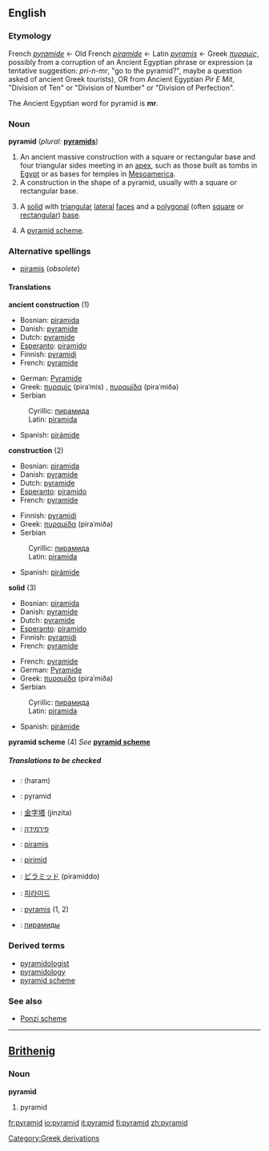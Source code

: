 {{wikipedia}}
==English==

===Etymology===
{{rfc}}
French ''[[pyramide]]'' ← Old French ''[[piramide]]'' ← Latin ''[[pyramis]]'' ← Greek ''[[πυραμίς]]'', possibly from a corruption of an Ancient Egyptian phrase or expression (a tentative suggestion: ''pri-n-mr'', "go to the pyramid?", maybe a question asked of ancient Greek tourists), OR from Ancient Egyptian ''Pir E Mit'', "Division of Ten" or "Division of Number" or "Division of Perfection".

The Ancient Egyptian word for pyramid is '''mr'''.

===Noun===
'''pyramid''' (''plural:'' '''[[pyramids]]''')
#An ancient massive construction with a square or rectangular base and four triangular sides meeting in an [[apex]], such as those built as tombs in [[Egypt]] or as bases for temples in [[Mesoamerica]].
#A construction in the shape of a pyramid, usually with a square or rectangular base.
#{{geometry}} A [[solid]] with [[triangular]] [[lateral]] [[face]]s and a [[polygonal]] (often [[square]] or [[rectangular]]) [[base]].
#A [[pyramid scheme]].
{{seeCites}}

===Alternative spellings===
*[[piramis]] (''obsolete'')

====Translations====
'''ancient construction''' (1)
{{top}}
*Bosnian: [[piramida]] {{f}}
*Danish: [[pyramide]] {{c}}
*Dutch: [[pyramide]] {{f}}
*[[Esperanto]]: [[piramido]]
*Finnish: [[pyramidi]]
*French: [[pyramide]] {{f}}
{{mid}}
*German: [[Pyramide]]
*Greek: [[πυραμίς]] (piraˈmis) {{f}}, [[πυραμίδα]] (piraˈmiða) {{f}}
*Serbian
:Cyrillic: [[пирамида]] {{f}}
:Latin: [[piramida]] {{f}}
*Spanish: [[pirámide]]
{{bottom}}

'''construction''' (2)
{{top}}
*Bosnian: [[piramida]] {{f}}
*Danish: [[pyramide]] {{c}}
*Dutch: [[pyramide]] {{f}}
*[[Esperanto]]: [[piramido]]
*French: [[pyramide]] {{f}}
{{mid}}
*Finnish: [[pyramidi]]
*Greek: [[πυραμίδα]] (piraˈmiða) {{f}}
*Serbian
:Cyrillic: [[пирамида]] {{f}}
:Latin: [[piramida]] {{f}}
*Spanish: [[pirámide]]
{{bottom}}

'''solid''' (3)
{{top}}
*Bosnian: [[piramida]] {{f}}
*Danish: [[pyramide]] {{c}}
*Dutch: [[pyramide]] {{f}}
*[[Esperanto]]: [[piramido]]
*Finnish: [[pyramidi]]
*French: [[pyramide]] {{f}}
{{mid}}
*French: [[pyramide]] {{f}}
*German: [[Pyramide]]
*Greek: [[πυραμίδα]] (piraˈmiða) {{f}}
*Serbian
:Cyrillic: [[пирамида]] {{f}}
:Latin: [[piramida]] {{f}}
*Spanish: [[pirámide]]
{{bottom}}

'''pyramid scheme''' (4)
''See'' '''[[pyramid scheme]]'''

=====Translations to be checked=====
<!--Remove this section once all of the translations below have been moved into the tables above.-->
{{checktrans}}
*{{ttbc|Arabic}}: {{ARchar|[[هرم]]}} (haram)
*{{ttbc|Brithenig}}: pyramid {{f}}
*{{ttbc|Chinese}}: [[金字塔]] (jinzita)
*{{ttbc|Hebrew}}: [[פירמידה]] {{f}}
*{{ttbc|Hungarian}}: [[piramis]]
*{{ttbc|Irish}}: [[pirimid]]
*{{ttbc|Japanese}}: [[ピラミッド]] (piramiddo)
*{{ttbc|Korean}}: [[피라미드]]
*{{ttbc|Latin}}: [[pyramis]] {{f}} (1, 2)
*{{ttbc|Russian}}: [[пирамиды]]

===Derived terms===
*[[pyramidologist]]
*[[pyramidology]]
*[[pyramid scheme]]

===See also===
*[[Ponzi scheme]]

----

==[[Brithenig]]==

===Noun===
'''pyramid'''
#pyramid<!--in which sense(s)?-->

[[Category:Greek derivations]]

[[fr:pyramid]]
[[io:pyramid]]
[[it:pyramid]]
[[fi:pyramid]]
[[zh:pyramid]]
